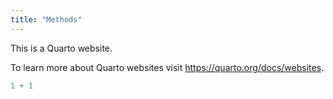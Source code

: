 ```yaml
---
title: "Methods"
---
```


This is a Quarto website.

To learn more about Quarto websites visit <https://quarto.org/docs/websites>.

```r
1 + 1
```
